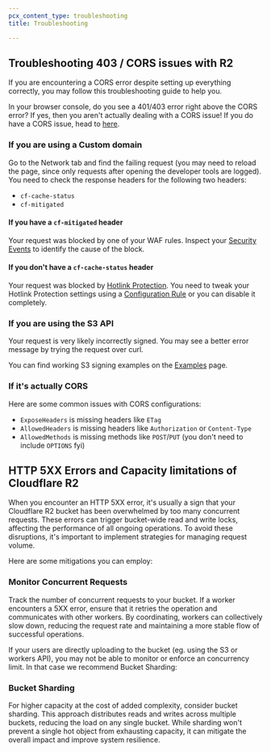 ```yaml
---
pcx_content_type: troubleshooting
title: Troubleshooting

---
```


## Troubleshooting 403 / CORS issues with R2

If you are encountering a CORS error despite setting up everything correctly, you may follow this troubleshooting guide to help you.

In your browser console, do you see a 401/403 error right above the CORS error? If yes, then you aren't actually dealing with a CORS issue! If you do have a CORS issue, head to [here](#if-its-actually-cors).

### If you are using a Custom domain

Go to the Network tab and find the failing request (you may need to reload the page, since only requests after opening the developer tools are logged).
You need to check the response headers for the following two headers:
- `cf-cache-status`
- `cf-mitigated`

#### If you have a `cf-mitigated` header

Your request was blocked by one of your WAF rules. Inspect your [Security Events](/waf/analytics/security-events/) to identify the cause of the block.

#### If you don't have a `cf-cache-status` header

Your request was blocked by [Hotlink Protection](/waf/tools/scrape-shield/hotlink-protection/).
You need to tweak your Hotlink Protection settings using a [Configuration Rule](/rules/configuration-rules/) or you can disable it completely.

### If you are using the S3 API

Your request is very likely incorrectly signed.
You may see a better error message by trying the request over curl.

You can find working S3 signing examples on the [Examples](/r2/examples/aws/) page.

### If it's actually CORS

Here are some common issues with CORS configurations:

- `ExposeHeaders` is missing headers like `ETag`
- `AllowedHeaders` is missing headers like `Authorization` or `Content-Type`
- `AllowedMethods` is missing methods like `POST`/`PUT` (you don't need to include `OPTIONS` fyi)

## HTTP 5XX Errors and Capacity limitations of Cloudflare R2

When you encounter an HTTP 5XX error, it's usually a sign that your Cloudflare R2 bucket has been overwhelmed by too many concurrent requests.
These errors can trigger bucket-wide read and write locks, affecting the performance of all ongoing operations.
To avoid these disruptions, it's important to implement strategies for managing request volume.

Here are some mitigations you can employ:

### Monitor Concurrent Requests

Track the number of concurrent requests to your bucket. If a worker encounters a 5XX error, ensure that it retries the operation and communicates with other workers.  By coordinating, workers can collectively slow down, reducing the request rate and maintaining a more stable flow of successful operations.

If your users are directly uploading to the bucket (eg. using the S3 or workers API), you may not be able to monitor or enforce an concurrency limit. In that case we recommend Bucket Sharding:

### Bucket Sharding

For higher capacity at the cost of added complexity, consider bucket sharding. This approach distributes reads and writes across multiple buckets, reducing the load on any single bucket.  While sharding won't prevent a single hot object from exhausting capacity, it can mitigate the overall impact and improve system resilience.